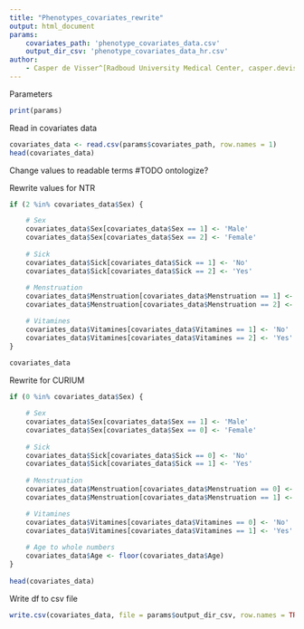 ```yaml
---
title: "Phenotypes_covariates_rewrite"
output: html_document
params: 
    covariates_path: 'phenotype_covariates_data.csv'
    output_dir_csv: 'phenotype_covariates_data_hr.csv'
author:
    - Casper de Visser^[Radboud University Medical Center, casper.devisser@radboudumc.nl]
---
```



Parameters
```r
print(params)
```



Read in covariates data
```r
covariates_data <- read.csv(params$covariates_path, row.names = 1)
head(covariates_data)
```

Change values to readable terms #TODO ontologize?

Rewrite values for NTR
```r
if (2 %in% covariates_data$Sex) {

    # Sex
    covariates_data$Sex[covariates_data$Sex == 1] <- 'Male'
    covariates_data$Sex[covariates_data$Sex == 2] <- 'Female'
    
    # Sick
    covariates_data$Sick[covariates_data$Sick == 1] <- 'No'
    covariates_data$Sick[covariates_data$Sick == 2] <- 'Yes'
    
    # Menstruation
    covariates_data$Menstruation[covariates_data$Menstruation == 1] <- 'No'
    covariates_data$Menstruation[covariates_data$Menstruation == 2] <- 'Yes'

    # Vitamines
    covariates_data$Vitamines[covariates_data$Vitamines == 1] <- 'No'
    covariates_data$Vitamines[covariates_data$Vitamines == 2] <- 'Yes'
}
    
covariates_data
```




Rewrite for CURIUM
```r
if (0 %in% covariates_data$Sex) {

    # Sex
    covariates_data$Sex[covariates_data$Sex == 1] <- 'Male'
    covariates_data$Sex[covariates_data$Sex == 0] <- 'Female' 
    
    # Sick
    covariates_data$Sick[covariates_data$Sick == 0] <- 'No'
    covariates_data$Sick[covariates_data$Sick == 1] <- 'Yes'
    
    # Menstruation
    covariates_data$Menstruation[covariates_data$Menstruation == 0] <- 'No'
    covariates_data$Menstruation[covariates_data$Menstruation == 1] <- 'Yes'

    # Vitamines
    covariates_data$Vitamines[covariates_data$Vitamines == 0] <- 'No'
    covariates_data$Vitamines[covariates_data$Vitamines == 1] <- 'Yes'
    
    # Age to whole numbers
    covariates_data$Age <- floor(covariates_data$Age)
}
 
head(covariates_data)
```


Write df to csv file
```r
write.csv(covariates_data, file = params$output_dir_csv, row.names = TRUE)
```

